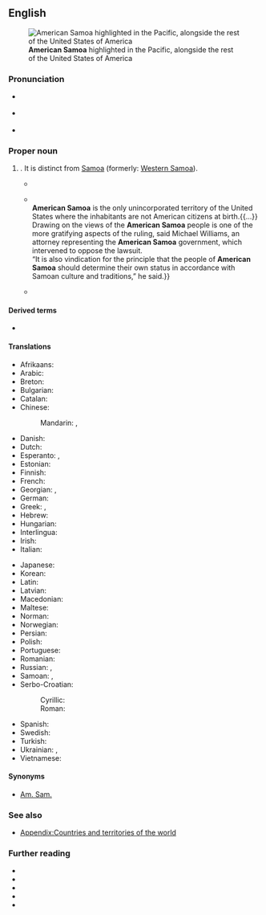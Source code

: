 ==English==
{{wikipedia}}
{{commonscat}}
[[File:American Samoa in United States.svg|thumb|right|'''American Samoa''' highlighted in the Pacific, alongside the rest of the United States of America]]

===Pronunciation===
* {{a|UK}} {{IPA|en|/əˈmɛɹ.ɪ.kən səˈməʊ.ə/}}
* {{a|US}} {{IPA|en|/əˈmɛɹ.ɪ.kən səˈmoʊ.ə/}}
* {{audio|en|en-us-American Samoa.ogg|Audio (US)}}

===Proper noun===
{{en-proper noun}}

# {{place|en|archipelago/and/overseas territory|c/United States|in|the [[Pacific Ocean]]|official=Territory of American Samoa}}. It is distinct from [[Samoa]] (formerly: [[Western Samoa]]).
#* {{quote-journal
|en
|date=April 29, 1899
|journal=Friends' Intelligencer
|url=https://archive.org/details/sim_friends-intelligencer_1899-04-29_56_17/
|location=[[Philadelphia]]
|volume=LVI
|issue=17
|issn=0362-8965
|oclc=10359090
|page=329
|pageurl=https://archive.org/details/sim_friends-intelligencer_1899-04-29_56_17/page/329/
|column=2
|text=SECRETARY James G. Blaine, on April 11, 1889, instructed the '''American Samoa''' commissioners at Berlin that the plan of governing natives without their consent was "not in harmony with the established policy of this government."}}
#* {{quote-web
|en
|date=June 16, 2021
|last=Kelleher
|first=Jennifer Sinco
|title=American Samoa culture plays role in US citizenship ruling
|archiveurl=https://web.archive.org/web/20210616050115/https://apnews.com/article/american-samoa-cultures-government-and-politics-ecb28f949187601ae97e65ae2d7ff7de
|archivedate=16 June 2021
|work={{w|AP News}}
|text=In a decision citing '''American Samoa''' cultural traditions, those born in the U.S. territory shouldn’t have citizenship automatically forced on them, a federal appeals court ruled Wednesday.{{...}}<br>'''American Samoa''' is the only unincorporated territory of the United States where the inhabitants are not American citizens at birth.{{...}}<br>Drawing on the views of the '''American Samoa''' people is one of the more gratifying aspects of the ruling, said Michael Williams, an attorney representing the '''American Samoa''' government, which intervened to oppose the lawsuit.<br>“It is also vindication for the principle that the people of '''American Samoa''' should determine their own status in accordance with Samoan culture and traditions,” he said.}}
#* {{seemoreCites|en}}

====Derived terms====
* {{l|en|American Samoan}}

====Translations====
{{trans-top|US overseas territory in Oceania}}
* Afrikaans: {{t|af|Amerikaans-Samoa}}
* Arabic: {{t|ar|سَامُوَّا اَلْأَمْرِيكِيَّة|f}}
* Breton: {{t|br|Samoa Amerikan}}
* Bulgarian: {{t|bg|Америка́нски Само́а|m}}
* Catalan: {{t+|ca|Samoa Nord-americana|f}}
* Chinese:
*: Mandarin: {{t+|cmn|美屬薩摩亞}}, {{t+|cmn|美属萨摩亚|tr=Měishǔ Sàmóyà}}
* Danish: {{t+|da|Amerikansk Samoa}}
* Dutch: {{t+|nl|Amerikaans-Samoa}}
* Esperanto: {{t|eo|Samoo Usona}}, {{t|eo|Usona Samoo}}
* Estonian: {{t+|et|Ameerika Samoa}}
* Finnish: {{t+|fi|Amerikan Samoa}}
* French: {{t+|fr|Samoa américaines|f-p}}
* Georgian: {{t|ka|ამერიკის სამოა}}, {{t|ka|აღმოსავლეთი სამოა}}
* German: {{t+|de|Amerikanisch-Samoa|n}}
* Greek: {{t+|el|Αμερικανική Σαμόα}}, {{t|el|Αμερικανικές Σαμόα}}
* Hebrew: {{t|he|סָמוֹאָה הָאָמֶרִיקָנִית|tr=Samoa ha-Americanit}}
* Hungarian: {{t+|hu|Amerikai Szamoa}}
* Interlingua: {{t|ia|Samoa American}}
* Irish: {{t|ga|Samó Mheiriceá|m}}
* Italian: {{t|it|Samoa americane}}
{{trans-mid}}
* Japanese: {{t|ja|アメリカン・サモア|tr=Amerikan-Samoa}}
* Korean: {{t|ko|^미국령 ^사모아}}
* Latin: {{t|la|Samoa Americana|f}}
* Latvian: {{t|lv|Amerikāņu Samoa|f}}
* Macedonian: {{t|mk|Амери́канска Само́а|f}}
* Maltese: {{t-check|mt|Samoa Amerikana|alt=Is-Samoa Amerikana}}
* Norman: {{t|nrf|Samoa Améthitchain|m}}
* Norwegian: {{t|no|Amerikansk Samoa}}
* Persian: {{t|fa|ساموآی آمریکا}}
* Polish: {{t+|pl|Samoa Amerykańskie|n}}
* Portuguese: {{t+|pt|Samoa Americana}}
* Romanian: {{t|ro|Samoa Americană|f}}
* Russian: {{t+|ru|Америка́нское Само́а|n}}, {{t|ru|Восто́чное Само́а|n}}
* Samoan: {{t|sm|Amerika Sāmoa}}, {{t|sm|Teritori o Amerika Sāmoa}}
* Serbo-Croatian:
*: Cyrillic: {{t-check|sh|Америчка Самоа}}
*: Roman: {{t-check|sh|Američka Samoa}}
* Spanish: {{t+|es|Samoa Americana|f}}
* Swedish: {{t+|sv|Amerikanska Samoa}}
* Turkish: {{t|tr|Amerikan Samoası}}
* Ukrainian: {{t+|uk|Америка́нське Само́а|n|tr=Amerykáns'ke Samóa}}, {{t|uk|Схі́дне Само́а|n|tr=Sxídne Samóa}}
* Vietnamese: {{t|vi|Samoa thuộc Mỹ}}
{{trans-bottom}}

====Synonyms====
* [[Am. Sam.]]

===See also===
* [[Appendix:Countries and territories of the world]]
{{table:USA/en}}

===Further reading===
* {{R:Collins English Dictionary}}
* {{R:Lexico|pos=pn}}
* {{R:OneLook}}
* {{R:Merriam-Webster Online}}
* {{R:TheFreeDictionary}}